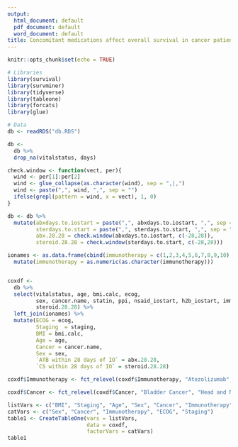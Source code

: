 ```yaml
---
output:
  html_document: default
  pdf_document: default
  word_document: default
title: Concomitant medications affect overall survival in cancer patients undergoing immunotherapy
---
```


```r
knitr::opts_chunk$set(echo = TRUE)

# Libraries
library(survival)
library(survminer)
library(tidyverse)
library(tableone)
library(forcats)
library(glue)
```

```r
# Data
db <- readRDS("db.RDS")

db <-
  db %>%
  drop_na(vitalstatus, days)
```

```r
check.window <- function(vect, per){
  wind <- per[1]:per[2]
  wind <- glue_collapse(as.character(wind), sep = ",|,")
  wind <- paste(",", wind, ",", sep = "")
  ifelse(grepl(pattern = wind, x = vect), 1, 0)
}

db <- db %>%
  mutate(abxdays.to.iostart = paste(",", abxdays.to.iostart, ",", sep = ""),
         sterdays.to.start = paste(",", sterdays.to.start, ",", sep = ""),
         abx.28.28 = check.window(abxdays.to.iostart, c(-28,28)),
         steroid.28.28 = check.window(sterdays.to.start, c(-28,28)))
```


```r
ionames <- as.data.frame(cbind(immunotherapy = c(1,2,3,4,5,6,7,8,9,10), Immunotherapy = c("Nivolumab", "Pembrolizumab", "Atezolizumab", "Ipilimumab", "Nivolumab + Ipilimumab", "Durvalumab + Tremelimumab", "Tremelimumab", "Nivolumab + Chemotherapy", "Durvalumab", "Other"))) %>%
  mutate(immunotherapy = as.numeric(as.character(immunotherapy)))


coxdf <- 
  db %>%
  select(vitalstatus, age, bmi.calc, ecog,
         sex, cancer.name, statin, ppi, nsaid_iostart, h2b_iostart, immunotherapy, other_io, staging, abx.28.28,
         steroid.28.28) %>%
  left_join(ionames) %>%
  mutate(ECOG = ecog,
         Staging  = staging,
         BMI = bmi.calc,
         Age = age,
         Cancer = cancer.name, 
         Sex = sex,
         `ATB within 28 days of IO` = abx.28.28,
         `CS within 28 days of IO` = steroid.28.28)

coxdf$Immunotherapy <- fct_relevel(coxdf$Immunotherapy, "Atezolizumab", "Durvalumab", "Durvalumab + Tremelimumab", "Ipilimumab", "Nivolumab", "Nivolumab + Ipilimumab", "Nivolumab + Chemotherapy", "Pembrolizumab", "Tremelimumab", "Other")

coxdf$Cancer <- fct_relevel(coxdf$Cancer, "Bladder Cancer", "Head and Neck Carcinoma", "Melanoma", "Non-Small Cell Lung Cancer", "Renal Cell Carcinoma", "Sarcoma", "Other")
```

```r
listVars <- c("BMI", "Staging", "Age", "Sex", "Cancer", "Immunotherapy", "ECOG", "ATB within 28 days of IO", "CS within 28 days of IO")
catVars <- c("Sex", "Cancer", "Immunotherapy", "ECOG", "Staging")
table1 <- CreateTableOne(vars = listVars,
                         data = coxdf,
                         factorVars = catVars)
table1
```



